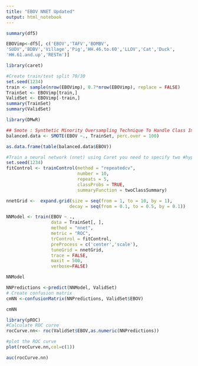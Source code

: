 ---
title: "EBOV NNET Updated"
output: html_notebook
---



```{r}
summary(df5)
```
```{r}
EBOVimp<-df5[, c('EBOV','TAFV','BOMBV',
'SUDV','BDBV','Village','Pig','HH.46.to.60','LLOV','Cat','Duck',
'HH.61.and.up','RESTm')]
```
```{r}
library(caret)
```

```{r}
#Create train/test split 70/30
set.seed(1234)
train <- sample(nrow(EBOVimp), 0.7*nrow(EBOVimp), replace = FALSE)
TrainSet <- EBOVimp[train,]
ValidSet <- EBOVimp[-train,]
summary(TrainSet)
summary(ValidSet)
```
```{r}
library(DMwR)

## Smote : Synthetic Minority Oversampling Technique To Handle Class Imbalance In Binary Classification; code below puts it at 1:1 balance
balanced.data <- SMOTE(EBOV ~., TrainSet, perc.over = 100)

as.data.frame(table(balanced.data$EBOV))
```
```{r}
#Train a neural network (nnet) using Caret you need to specify two #hyper-parameters: size and decay. Size is the number of units in hidden #layer (nnet fit a single hidden layer neural network) and decay is the #regularization parameter to avoid over-fitting. Keep in mind that for each #R package the name of the hyper-parameters can change. This prevents overfitting as opposed to the previous code.
set.seed(1234)
fitControl <- trainControl(method = "repeatedcv", 
                           number = 10, 
                           repeats = 5, 
                           classProbs = TRUE, 
                           summaryFunction = twoClassSummary)

nnetGrid <-  expand.grid(size = seq(from = 1, to = 10, by = 1),
                        decay = seq(from = 0.1, to = 0.5, by = 0.1))

NNModel <- train(EBOV ~ ., 
                 data = TrainSet[, ],
                 method = "nnet",
                 metric = "ROC",
                 trControl = fitControl,
                 preProcess = c('center','scale'),
                 tuneGrid = nnetGrid,
                 trace = FALSE,
                 maxit = 500,
                 verbose=FALSE)
```
```{r}
NNModel
```
```{r}
NNPredictions <-predict(NNModel, ValidSet)
# Create confusion matrix
cmNN <-confusionMatrix(NNPredictions, ValidSet$EBOV)
```
```{r}
cmNN
```
```{r}
library(pROC)
#Calculate ROC curve
rocCurve.nn<- roc(ValidSet$EBOV,as.numeric(NNPredictions))
```
```{r}
#plot the ROC curve
plot(rocCurve.nn,col=c(1))
```
```{r}
auc(rocCurve.nn)
```

